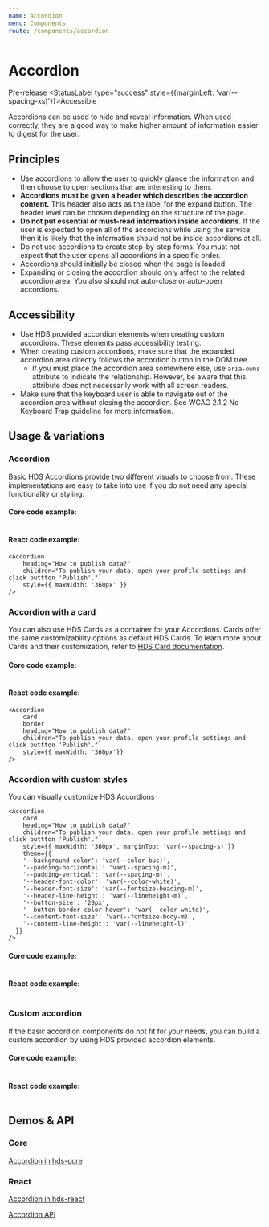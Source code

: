 ```yaml
---
name: Accordion
menu: Components
route: /components/accordion
---
```




# Accordion

<StatusLabel type="alert">Pre-release</StatusLabel>
<StatusLabel type="success" style={{marginLeft: 'var(--spacing-xs)'}}>Accessible</StatusLabel>

<LargeParagraph>
    Accordions can be used to hide and reveal information. When used correctly, they are a good way to make higher amount of information easier to digest for the user.
</LargeParagraph>

## Principles
- Use accordions to allow the user to quickly glance the information and then choose to open sections that are interesting to them.
- **Accordions must be given a header which describes the accordion content.** This header also acts as the label for the expand button. The header level can be chosen depending on the structure of the page.
- **Do not put essential or must-read information inside accordions.** If the user is expected to open all of the accordions while using the service, then it is likely that the information should not be inside accordions at all.
- Do not use accordions to create step-by-step forms. You must not expect that the user opens all accordions in a specific order.
- Accordions should initially be closed when the page is loaded.
- Expanding or closing the accordion should only affect to the related accordion area. You also should not auto-close or auto-open accordions.

## Accessibility
- Use HDS provided accordion elements when creating custom accordions. These elements pass accessibility testing.
- When creating custom accordions, make sure that the expanded accordion area directly follows the accordion button in the DOM tree.
    - If you must place the accordion area somewhere else, use `aria-owns` attribute to indicate the relationship. However, be aware that this attribute does not necessarily work with all screen readers.
- Make sure that the keyboard user is able to navigate out of the accordion area without closing the accordion. See <Link href="https://www.w3.org/TR/WCAG21/#no-keyboard-trap" external>WCAG 2.1.2 No Keyboard Trap guideline</Link> for more information.

## Usage & variations

### Accordion
Basic HDS Accordions provide two different visuals to choose from. These implementations are easy to take into use if you do not need any special functionality or styling.

<Playground>
    <Accordion
        heading="How to publish data?"
        children="To publish your data, open your profile settings and click buttton 'Publish'."
        style={{ maxWidth: '360px' }}
    />
</Playground>

#### Core code example:
```html

```

#### React code example:
```tsx
<Accordion
    heading="How to publish data?"
    children="To publish your data, open your profile settings and click buttton 'Publish'."
    style={{ maxWidth: '360px' }}
/>
```

### Accordion with a card
You can also use HDS Cards as a container for your Accordions. Cards offer the same customizability options as default HDS Cards. To learn more about Cards and their customization, refer to [HDS Card documentation](/components/card).

<Playground>
    <Accordion 
        card 
        border
        heading="How to publish data?"
        children="To publish your data, open your profile settings and click buttton 'Publish'."
        style={{ maxWidth: '360px'}}
    />
</Playground>

#### Core code example:
```html

```

#### React code example:
```tsx
<Accordion 
    card 
    border
    heading="How to publish data?"
    children="To publish your data, open your profile settings and click buttton 'Publish'."
    style={{ maxWidth: '360px'}}
/>
```

### Accordion with custom styles
You can visually customize HDS Accordions 

<Playground>
    <Accordion 
        card 
        border
        heading="How to publish data?"
        children="To publish your data, open your profile settings and click buttton 'Publish'."
        style={{ maxWidth: '360px'}}
        theme={{
        '--background-color': 'var(--color-white)',
        '--border-color': 'var(--color-coat-of-arms)',
        '--padding-horizontal': 'var(--spacing-m)',
        '--padding-vertical': 'var(--spacing-m)',
        '--header-font-color': 'var(--color-black-90)',
        '--header-font-size': 'var(--fontsize-heading-m)',
        '--header-line-height': 'var(--lineheight-m)',
        '--button-size': '28px',
        '--button-border-color-hover': 'var(--color-coat-of-arms)',
        '--content-font-size': 'var(--fontsize-body-m)',
        '--content-line-height': 'var(--lineheight-l)',
      }}
    />

    <Accordion 
        card 
        heading="How to publish data?"
        children="To publish your data, open your profile settings and click buttton 'Publish'."
        style={{ maxWidth: '360px', marginTop: 'var(--spacing-s)'}}
        theme={{
        '--background-color': 'var(--color-bus)',
        '--padding-horizontal': 'var(--spacing-m)',
        '--padding-vertical': 'var(--spacing-m)',
        '--header-font-color': 'var(--color-white)',
        '--header-font-size': 'var(--fontsize-heading-m)',
        '--header-line-height': 'var(--lineheight-m)',
        '--button-size': '28px',
        '--button-border-color-hover': 'var(--color-white)',
        '--content-font-size': 'var(--fontsize-body-m)',
        '--content-line-height': 'var(--lineheight-l)',
      }}
    />
</Playground>

#### Core code example:
```html

```

#### React code example:
```tsx

```

### Custom accordion
If the basic accordion components do not fit for your needs, you can build a custom accordion by using HDS provided accordion elements.

<Playground>

</Playground>

#### Core code example:
```html

```

#### React code example:
```tsx

```

## Demos & API

### Core

[Accordion in hds-core](/storybook/core/?path=/story/components-button--primary)

### React

[Accordion in hds-react](/storybook/react/?path=/story/components-button--primary)

[Accordion API](/storybook/react/?path=/docs/components-button--primary)
